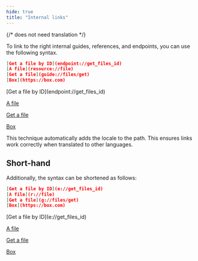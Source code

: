```yaml
---
hide: true
title: "Internal links"
---
```

{/* does not need translation */}



To link to the right internal guides, references, and endpoints, you can use the
following syntax.

```json
[Get a file by ID](endpoint://get_files_id)
[A file](resource://file)
[Get a file](guide://files/get)
[Box](https://box.com)
```

<H>
[Get a file by ID](endpoint://get_files_id)

[A file](resource://file)

[Get a file](guide://files/get)

[Box](https://box.com)
</H>

<Message>
  This technique automatically adds the locale to the path. This ensures links
  work correctly when translated to other languages.
</Message>

## Short-hand

Additionally, the syntax can be shortened as follows:

```json
[Get a file by ID](e://get_files_id)
[A file](r://file)
[Get a file](g://files/get)
[Box](https://box.com)
```

<H>
[Get a file by ID](e://get_files_id)

[A file](r://file)

[Get a file](g://files/get)

[Box](https://box.com)
</H>
